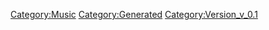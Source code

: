 {{Music
 |Name=ワルキューレは裏切らない
 |ID=87
 |Cov=85
 |Cd=21
 |Nam=84
 |Div=84
 |Ma=4
 |SerieId=1
 |SerieLogoId=1
 |WavId=85
 |VariationId=0
 |Dsc=84
 |Strt=10
 |ValkyrieBattle=1
 |ValkyrieIntro=1
 |ValkyrieIntroSky=1
 |DivaSolo=1
 |DivaMulti=1
 |Exp=4
 |OfficialName=ワルキューレは裏切らない
 |VocalName=ワルキューレ　美雲ΔJUNNA　フレイアΔ鈴木みのり<br />カナメΔ安野希世乃　レイナΔ東山奈央　マキナΔ西田望見
 |Description=作品：劇場版マクロスΔ激情のワルキューレ<br /><br />歌手：ワルキューレ<br />　　　美雲ΔJUNNA　フレイアΔ鈴木みのり<br />　　　カナメΔ安野希世乃　レイナΔ東山奈央<br />　　　マキナΔ西田望見<br /><br />作詞：喜介<br />作曲：渡辺拓也
 |StoryTitle=「届けなきゃ…私の歌……届けなきゃ！」
 |StoryDesc=ウィンダミアとの最終決戦。ロイド達の攻撃により<br />意識を失うハヤテ達に歌を届けに空へ飛びこんでいく。<br /><br />たとえ、どんなに絶望的な状況でも、決して希望を<br />諦めずに歌い続ける。それが彼女達の強さであり、<br />力なのだろう。
 |BuyURL=https://recochoku.jp/song/S1006375755/
 |BannerId=0
 |AnmStoreURL=
}}
[[Category:Music]]
[[Category:Generated]]
[[Category:Version_v_0.1]]
